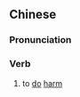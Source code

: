 {{also|为害}}
==Chinese==
{{zh-forms|s=为害}}

===Pronunciation===
{{zh-pron
|m=wéihài
|mn=ûi-hāi
|cat=v
}}

===Verb===
{{zh-verb}}

# to [[do]] [[harm]]